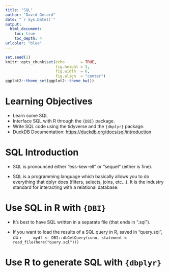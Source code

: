 ```yaml
---
title: "SQL"
author: "David Gerard"
date: "`r Sys.Date()`"
output:  
  html_document:
    toc: true
    toc_depth: 4
urlcolor: "blue"
---
```



```r
set.seed(1)
knitr::opts_chunk$set(echo       = TRUE, 
                      fig.height = 3, 
                      fig.width  = 6,
                      fig.align  = "center")
ggplot2::theme_set(ggplot2::theme_bw())
```

# Learning Objectives

- Learn some SQL
- Interface SQL with R through the `{DBI}` package.
- Write SQL code using the tidyverse and the `{dbplyr}` package.
- DuckDB Documentation: <https://duckdb.org/docs/sql/introduction>

# SQL Introduction

- SQL is pronounced either "ess-kew-ell" or "sequel" (either is fine).

- SQL is a programming language which basically allows you to do everything that dplyr does (filters, selects, joins, etc...). It is the industry standard for interacting with a relational database.

# Use SQL in R with `{DBI}`

- It's best to have SQL written in a separate file (that ends in ".sql").

- If you want to load the results of a SQL query in R, saved in "query.sql", do
    ```r
    mydf <- DBI::dbGetQuery(conn, statement = read_file(here("query.sql")))
    ```

# Use R to generate SQL with `{dbplyr}`
